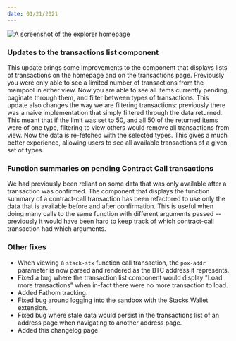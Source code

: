 ```yaml
---
date: 01/21/2021
---
```


![A screenshot of the explorer homepage](/changelog/changelog-001.png)

### Updates to the transactions list component

This update brings some improvements to the component that displays lists of transactions on the homepage and on the
transactions page. Previously you were only able to see a limited number of transactions from the mempool in either
view. Now you are able to see all items currently pending, paginate through them, and filter between types of
transactions. This update also changes the way we are filtering transactions: previously there was a naive
implementation that simply filtered through the data returned. This meant that if the limit was set to 50, and all 50 of
the returned items were of one type, filtering to view others would remove all transactions from view. Now the data is
re-fetched with the selected types. This gives a much better experience, allowing users to see all available
transactions of a given set of types.

### Function summaries on pending Contract Call transactions

We had previously been reliant on some data that was only available after a transaction was confirmed. The component
that displays the function summary of a contract-call transaction has been refactored to use only the data that is
available before and after confirmation. This is useful when doing many calls to the same function with different
arguments passed -- previously it would have been hard to keep track of which contract-call transaction had which
arguments.

### Other fixes

- When viewing a `stack-stx` function call transaction, the `pox-addr` parameter is now parsed and rendered as the BTC
  address it represents.
- Fixed a bug where the transaction list component would display "Load more transactions" when in-fact there were no
  more transaction to load.
- Added Fathom tracking.
- Fixed bug around logging into the sandbox with the Stacks Wallet extension.
- Fixed bug where stale data would persist in the transactions list of an address page when navigating to another
  address page.
- Added this changelog page
